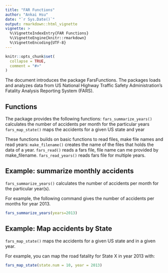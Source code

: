 ```yaml
---
title: "FAR Functions"
author: "Ankai Hsu"
date: "`r Sys.Date()`"
output: rmarkdown::html_vignette
vignette: >
  %\VignetteIndexEntry{FAR Functions}
  %\VignetteEngine{knitr::rmarkdown}
  %\VignetteEncoding{UTF-8}
---
```


```r
knitr::opts_chunk$set(
  collapse = TRUE,
  comment = "#>"
)
```

The document introduces the package FarsFunctions. The packages loads and analyzes data from US 
National Highway Traffic Safety Administration's Fatality Analysis Reporting System (FARS).

## Functions
The package provides the following functions:
`fars_summarize_years()` calculates the number of accidents per month for the particular years
`fars_map_state()` maps the accidents for a given US state and year

These functions builds on basic functions to read files, make file names and read years:
`make_filename()` creates the name of the files that holds the data of a year.
`fars_read()` reads a fars file, file name can me provided by make_filename.
`fars_read_years()` reads fars file for multiple years.

## Example: summarize monthly accidents

`fars_summarize_years()` calculates the number of accidents per month for the particular year(s).

For example, the following command gives the number of accidents per months for year 2013.
```r
fars_summarize_years(years=2013)
```

## Example: Map accidents by State
`fars_map_state()` maps the accidents for a given US state and in a given year.


For example, you can map the road fatality for State X in year 2013 with:
```r
fars_map_state(state.num = 10, year = 2013)
```

